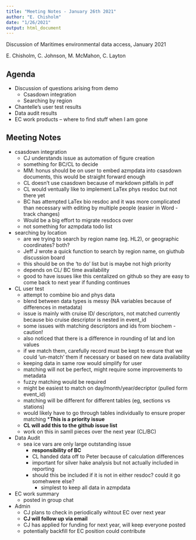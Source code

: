 ```yaml
---
title: "Meeting Notes - January 26th 2021"
author: "E. Chisholm"
date: "1/26/2021"
output: html_document
---
```


Discussion of Maritimes environmental data access, January 2021

 E. Chisholm, C. Johnson, M. McMahon, C. Layton


## Agenda
*	Discussion of questions arising from demo
    * Csasdown integration
    * Searching by region
* Chantelle’s user test results
* Data audit results
*	EC work products – where to find stuff when I am gone



## Meeting Notes
* csasdown integration
  * CJ understands issue as automation of figure creation
  * something for BC/CL to decide
  * MM: honus should be on user to embed azmpdata into csasdown documents, this would be straight forward enough
  * CL doesn't use csasdown because of markdown pitfalls in pdf
  * CL would ventually like to implement LaTex phys resdoc but not there yet
  * BC has attempted LaTex bio resdoc and it was more complicated than necessary with editing by multiple people (easier in Word - track changes)
  * Would be a big effort to migrate resdocs over
  * not something for azmpdata todo list
  
* searching by location
  * are we trying to search by region name (eg. HL2), or geographic coordinates? both?
  * Jeff J wrote a quick function to search by region name, on giuthub discussion board
  * this should be on the 'to do' list but is maybe not high priority
  * depends on CL/ BC time availability
  * good to have issues like this centalized on github so they are easy to come back to next year if funding continues
  
* CL user test
  * attempt to combine bio and phys data
  * blend between data types is messy (NA variables because of differences in metadata)
  * issue is mainly with cruise ID/ descriptors, not matched currently because bio cruise descriptor is nested in event_id
  * some issues with matching descriptors and ids from biochem - caution!
  * also noticed that there is a difference in rounding of lat and lon values
  * if we match them, carefully record must be kept to ensure that we could 'un-match' them if necessary or based on new data availability
  * keeping data in same row would simplify for user
  * matching will not be perfect, might require some improvements to metadata
  * fuzzy matching would be required
  * might be easiest to match on day/month/year/decriptor (pulled form event_id)
  * matching will be different for different tables (eg, sections vs stations)
  * would likely have to go through tables individually to ensure proper matching
  *__This is a priority issue__
  * __CL will add this to the github issue list__
  * work on this in samll pieces over the next year (CL/BC)
  
* Data Audit
  * sea ice vars are only large outstanding issue
    * __responsibility of BC__
    * CL handed data off to Peter because of calculation differences
    * important for silver hake analysis but not actually included in reporting
    * should this be included if it is not in either resdoc? could it go somehwere else?
      * simplest to keep all data in azmpdata
    
* EC work summary
  * posted in group chat

* Admin
  * CJ plans to check in periodically wihtout EC over next year
  * __CJ will follow up via email__
  * CJ has applied for funding for next year, will keep everyone posted
  * potentially backfill for EC position could contribute
  
  
  
  
  
